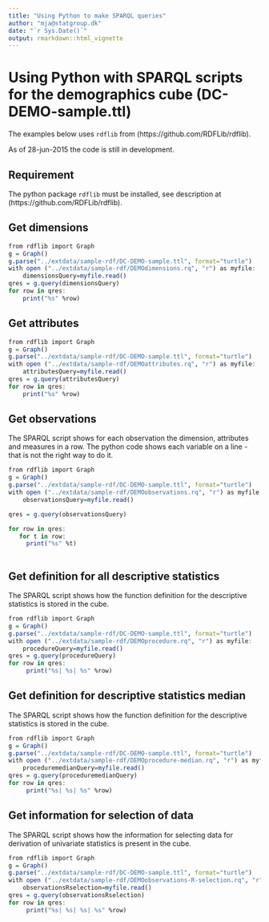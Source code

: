 ```yaml
---
title: "Using Python to make SPARQL queries"
author: "mja@statgroup.dk"
date: "`r Sys.Date()`"
output: rmarkdown::html_vignette
---
```


# Using Python with SPARQL scripts for the demographics cube (DC-DEMO-sample.ttl)

The examples below uses `rdflib` from (https://github.com/RDFLib/rdflib).

As of 28-jun-2015 the code is still in development.

## Requirement

The python package `rdflib` must be installed, see description at (https://github.com/RDFLib/rdflib).

## Get dimensions
```r
from rdflib import Graph
g = Graph()
g.parse("../extdata/sample-rdf/DC-DEMO-sample.ttl", format="turtle")
with open ("../extdata/sample-rdf/DEMOdimensions.rq", "r") as myfile:
    dimensionsQuery=myfile.read()
qres = g.query(dimensionsQuery)
for row in qres:
    print("%s" %row)
```

## Get attributes

```r
from rdflib import Graph
g = Graph()
g.parse("../extdata/sample-rdf/DC-DEMO-sample.ttl", format="turtle")
with open ("../extdata/sample-rdf/DEMOattributes.rq", "r") as myfile:
    attributesQuery=myfile.read()
qres = g.query(attributesQuery)
for row in qres:
    print("%s" %row)
```

## Get observations

The SPARQL script shows for each observation the dimension, attributes and measures in a row.
The python code shows each variable on a line - that is not the right way to do it.
```r
from rdflib import Graph
g = Graph()
g.parse("../extdata/sample-rdf/DC-DEMO-sample.ttl", format="turtle")
with open ("../extdata/sample-rdf/DEMOobservations.rq", "r") as myfile:
    observationsQuery=myfile.read()

qres = g.query(observationsQuery)

for row in qres:
   for t in row:
     print("%s" %t)
 
```

## Get definition for all descriptive statistics

The SPARQL script shows how the function definition for the descriptive statistics is stored in the cube.
```r
from rdflib import Graph
g = Graph()
g.parse("../extdata/sample-rdf/DC-DEMO-sample.ttl", format="turtle")
with open ("../extdata/sample-rdf/DEMOprocedure.rq", "r") as myfile:
    procedureQuery=myfile.read()
qres = g.query(procedureQuery)
for row in qres:
     print("%s| %s| %s" %row)

```

## Get definition for descriptive statistics median

The SPARQL script shows how the function definition for the descriptive statistics is stored in the cube.
```r
from rdflib import Graph
g = Graph()
g.parse("../extdata/sample-rdf/DC-DEMO-sample.ttl", format="turtle")
with open ("../extdata/sample-rdf/DEMOprocedure-median.rq", "r") as myfile:
    proceduremedianQuery=myfile.read()
qres = g.query(proceduremedianQuery)
for row in qres:
     print("%s| %s| %s" %row)

```

## Get information for selection of data

The SPARQL script shows how the information for selecting data for derivation of univariate statistics is present in the cube.
```r
from rdflib import Graph
g = Graph()
g.parse("../extdata/sample-rdf/DC-DEMO-sample.ttl", format="turtle")
with open ("../extdata/sample-rdf/DEMOobservations-R-selection.rq", "r") as myfile:
    observationsRselection=myfile.read()
qres = g.query(observationsRselection)
for row in qres:
     print("%s| %s| %s| %s" %row)

```


